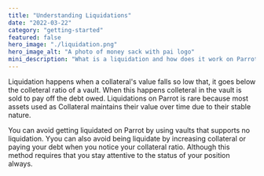 ```yaml
---
title: "Understanding Liquidations"
date: "2022-03-22"
category: "getting-started"
featured: false
hero_image: "./liquidation.png"
hero_image_alt: "A photo of money sack with pai logo"
mini_description: "What is a liquidation and how does it work on Parrot"
---
```


Liquidation happens when a collateral's value falls so low that, it goes below the colleteral ratio of a vault. When this happens
colleteral in the vault is sold to pay off the debt owed. Liquidations on Parrot is rare because most assets used as Collateral maintains their
value over time due to their stable nature.

You can avoid getting liquidated on Parrot by using vaults that supports no liquidation. Yyou can also avoid being liquidate by increasing collateral or paying your debt
when you notice your collateral ratio. Although this method requires that you stay attentive to the status of your position always.